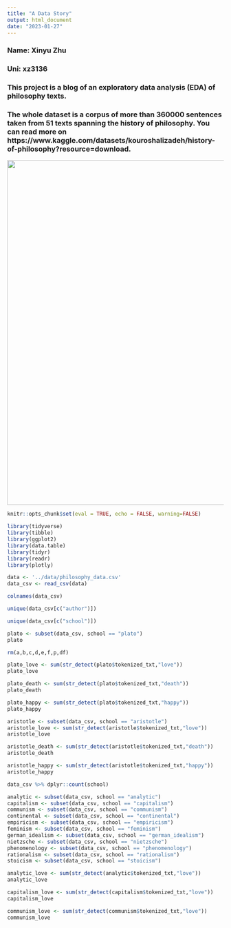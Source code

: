 ```yaml
---
title: "A Data Story"
output: html_document
date: "2023-01-27"
---
```


### Name: Xinyu Zhu

### Uni: xz3136

### This project is a blog of an exploratory data analysis (EDA) of philosophy texts. 

### The whole dataset is a corpus of more than 360000 sentences taken from 51 texts spanning the history of philosophy. You can read more on https://www.kaggle.com/datasets/kouroshalizadeh/history-of-philosophy?resource=download. 

<img src="../figs/2.jpeg" width="800">

```r
knitr::opts_chunk$set(eval = TRUE, echo = FALSE, warning=FALSE)
```

```r
library(tidyverse)
library(tibble)
library(ggplot2)
library(data.table)
library(tidyr)
library(readr)
library(plotly)
```

```r
data <- '../data/philosophy_data.csv'
data_csv <- read_csv(data)
```

```r
colnames(data_csv)
```

```r
unique(data_csv[c("author")])
```
```r
unique(data_csv[c("school")])
```
```r
plato <- subset(data_csv, school == "plato")
plato

```

```r
rm(a,b,c,d,e,f,p,df)
```

```r
plato_love <- sum(str_detect(plato$tokenized_txt,"love"))
plato_love
```

```r
plato_death <- sum(str_detect(plato$tokenized_txt,"death"))
plato_death
```

```r
plato_happy <- sum(str_detect(plato$tokenized_txt,"happy"))
plato_happy
```

```r
aristotle <- subset(data_csv, school == "aristotle")
aristotle_love <- sum(str_detect(aristotle$tokenized_txt,"love"))
aristotle_love
```

```r
aristotle_death <- sum(str_detect(aristotle$tokenized_txt,"death"))
aristotle_death
```

```r
aristotle_happy <- sum(str_detect(aristotle$tokenized_txt,"happy"))
aristotle_happy
```

```r
data_csv %>% dplyr::count(school)
```
```r
analytic <- subset(data_csv, school == "analytic")
capitalism <- subset(data_csv, school == "capitalism")
communism <- subset(data_csv, school == "communism")
continental <- subset(data_csv, school == "continental")
empiricism <- subset(data_csv, school == "empiricism")
feminism <- subset(data_csv, school == "feminism")
german_idealism <- subset(data_csv, school == "german_idealism")
nietzsche <- subset(data_csv, school == "nietzsche")
phenomenology <- subset(data_csv, school == "phenomenology")
rationalism <- subset(data_csv, school == "rationalism")
stoicism <- subset(data_csv, school == "stoicism")
```

```r
analytic_love <- sum(str_detect(analytic$tokenized_txt,"love"))
analytic_love
```

```r
capitalism_love <- sum(str_detect(capitalism$tokenized_txt,"love"))
capitalism_love
```

```r
communism_love <- sum(str_detect(communism$tokenized_txt,"love"))
communism_love
```



























